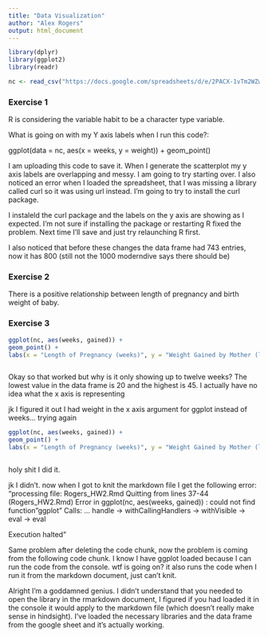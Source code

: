 ```yaml
---
title: "Data Visualization"
author: "Alex Rogers"
output: html_document
---
```




```r
library(dplyr)
library(ggplot2)
library(readr)

nc <- read_csv("https://docs.google.com/spreadsheets/d/e/2PACX-1vTm2WZwNBoQdZhMgot7urbtu8eG7tzAq-60ZJsQ_nupykCAcW0OXebVpHksPWyR4x8xJTVQ8KAulAFS/pub?gid=202410847&single=true&output=csv")

```



### Exercise 1

R is considering the variable habit to be a character type variable.


What is going on with my Y axis labels when I run this code?:


ggplot(data = nc, aes(x = weeks, y = weight)) + 
  geom_point()
  
  
  
  
  
  I am uploading this code to save it. When I generate the scatterplot my y axis labels are overlapping and messy. I am going to try starting over. I also noticed an error when I loaded the spreadsheet, that I was missing a library called curl so it was using url instead. I'm going to try to install the curl package.


I instaleld the curl package and the labels on the y axis are showing as I expected. I'm not sure if installing the package or restarting R fixed the problem. Next time I'll save and just try relaunching R first.

I also noticed that before these changes the data frame had 743 entries, now it has 800 (still not the 1000 moderndive says there should be)


### Exercise 2

There is a positive relationship between length of pregnancy and birth weight of baby.

### Exercise 3

```r

ggplot(nc, aes(weeks, gained)) +
geom_point() +
labs(x = "Length of Pregnancy (weeks)", y = "Weight Gained by Mother (lbs)", title = "Relationship between pregnancy duration and mother's weight gained")



```

Okay so that worked but why is it only showing up to twelve weeks? The lowest value in the data frame is 20 and the highest is 45. I actually have no idea what the x axis is representing

jk I figured it out I had weight in the x axis argument for ggplot instead of weeks... trying again
```r

ggplot(nc, aes(weeks, gained)) +
geom_point() +
labs(x = "Length of Pregnancy (weeks)", y = "Weight Gained by Mother (lbs)", title = "Relationship between pregnancy duration and mother's weight gained")



```
holy shit I did it.

jk I didn't. now when I got to knit the markdown file I get the following error: "processing file: Rogers_HW2.Rmd
Quitting from lines 37-44 (Rogers_HW2.Rmd) 
Error in ggplot(nc, aes(weeks, gained)) : 
  could not find function "ggplot"
Calls: <Anonymous> ... handle -> withCallingHandlers -> withVisible -> eval -> eval

Execution halted"

Same problem after deleting the code chunk, now the problem is coming from the following code chunk. I know I have ggplot loaded because I can run the code from the console. wtf is going on? it also runs the code when I run it from the markdown document, just can't knit.


Alright I'm a goddamned genius. I didn't understand that you needed to open the library in the rmarkdown document, I figured if you had loaded it in the console it would apply to the markdown file (which doesn't really make sense in hindsight). I've loaded the necessary libraries and the data frame from the google sheet and it's actually working.